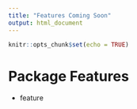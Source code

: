 ---
title: "Features Coming Soon"
output: html_document
---

```{r setup, include=FALSE}
knitr::opts_chunk$set(echo = TRUE)
```

# Package Features

* feature
